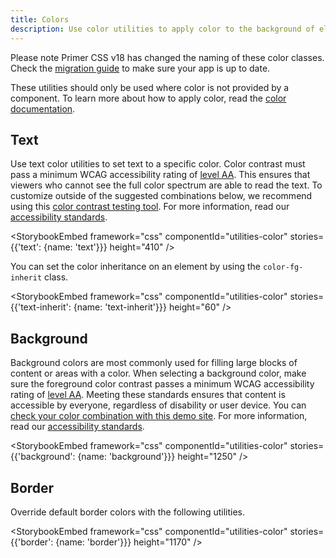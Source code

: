 ```yaml
---
title: Colors
description: Use color utilities to apply color to the background of elements, text, and borders.
---
```


<Note>
  Please note Primer CSS v18 has changed the naming of these color classes. Check the <a href="/css/support/v18-migration">migration guide</a> to make sure your app is up to date.
</Note>

These utilities should only be used where color is not provided by a component. To learn more about how to apply color, read the [color documentation](/foundations/color).

## Text

Use text color utilities to set text to a specific color. Color contrast must pass a minimum WCAG accessibility rating of [level AA](https://www.w3.org/TR/UNDERSTANDING-WCAG20/visual-audio-contrast-contrast.html). This ensures that viewers who cannot see the full color spectrum are able to read the text. To customize outside of the suggested combinations below, we recommend using this [color contrast testing tool](https://colorable.jxnblk.com/). For more information, read our [accessibility standards](/guides/accessibility).

<StorybookEmbed
  framework="css"
  componentId="utilities-color"
  stories={{'text': {name: 'text'}}}
  height="410"
/>

You can set the color inheritance on an element by using the `color-fg-inherit` class.

<StorybookEmbed
  framework="css"
  componentId="utilities-color"
  stories={{'text-inherit': {name: 'text-inherit'}}}
  height="60"
/>

## Background

Background colors are most commonly used for filling large blocks of content or areas with a color. When selecting a background color, make sure the foreground color contrast passes a minimum WCAG accessibility rating of [level AA](https://www.w3.org/TR/UNDERSTANDING-WCAG20/visual-audio-contrast-contrast.html). Meeting these standards ensures that content is accessible by everyone, regardless of disability or user device. You can [check your color combination with this demo site](https://colorable.jxnblk.com/). For more information, read our [accessibility standards](/guides/accessibility).

<StorybookEmbed
  framework="css"
  componentId="utilities-color"
  stories={{'background': {name: 'background'}}}
  height="1250"
/>

## Border

Override default border colors with the following utilities.

<StorybookEmbed
  framework="css"
  componentId="utilities-color"
  stories={{'border': {name: 'border'}}}
  height="1170"
/>
